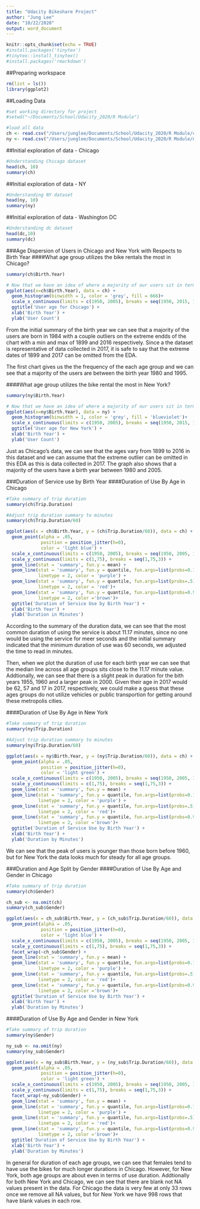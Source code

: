 ```yaml
---
title: "Udacity Bikeshare Project"
author: "Jung Lee"
date: "10/22/2020"
output: word_document
---
```


```r
knitr::opts_chunk$set(echo = TRUE)
#install.packages('tinytex')
#tinytex::install_tinytex()
#install.packages('rmarkdown')
```

##Preparing workspace
```r
rm(list = ls())
library(ggplot2)
```

##Loading Data
```r
#set working directory for project
#setwd("~/Documents/School/Udacity_2020/R Module")

#load all data
ch <- read.csv("/Users/junglee/Documents/School/Udacity_2020/R Module/chicago.csv")
ny <- read.csv("/Users/junglee/Documents/School/Udacity_2020/R Module/new-york-city.csv")
```

##Initial exploration of data - Chicago
```r
#Understanding Chicago dataset
head(ch, 10)
summary(ch)
```
##Initial exploration of data - NY
```r
#Understanding NY dataset
head(ny, 10)
summary(ny)
```
##Initial exploration of data - Washington DC
```r
#Understanding dc dataset
head(dc,10)
summary(dc)
```
###Age Dispersion of Users in Chicago and New York with Respects to Birth Year
####What age group utilizes the bike rentals the most in Chicago?
```r
summary(ch$Birth.Year)

# Now that we have an idea of where a majority of our users sit in terms of birth year, we want to get a better picture of dispersion
ggplot(aes(x=ch$Birth.Year), data = ch) +
  geom_histogram(binwidth = 1, color = 'grey', fill = 666)+
  scale_x_continuous(limits = c(1950, 2005), breaks = seq(1950, 2015, 10))+
  ggtitle('User age for Chicago') +
  xlab('Birth Year') +
  ylab('User Count')
```

From the initial summary of the birth year we can see that a majority of the users are born in 1984 with a couple outliers on the extreme endds of the chart with a min and max of 1899 and 2016 respectively. Since a the dataset is representative of data collected in 2017, it is safe to say that the extreme dates of 1899 and 2017 can be omitted from the EDA.

The first chart gives us the the frequency of the each age group and we can see that a majority of the users are between the birth year 1980 and 1995.


####What age group utilizes the bike rental the most in New York?
```r
summary(ny$Birth.Year)

# Now that we have an idea of where a majority of our users sit in terms of birth year, we want to get a better picture of dispersion
ggplot(aes(x=ny$Birth.Year), data = ny) +
  geom_histogram(binwidth = 1, color = 'grey', fill = 'blueviolet')+
  scale_x_continuous(limits = c(1950, 2005), breaks = seq(1950, 2015, 10))+
  ggtitle('User age for New York') +
  xlab('Birth Year') +
  ylab('User Count')
```

Just as Chicago's data, we can see that the ages vary from 1899 to 2016 in this dataset and we can assume that the extreme outlier can be omitted in this EDA as this is data collected in 2017. The graph also shows that a majority of the users have a birth year between 1980 and 2005.


###Duration of Service use by Birth Year
####Duration of Use By Age in Chicago
```r
#Take summary of trip duration
summary(ch$Trip.Duration)

#Adjust trip duration summary to minutes
summary(ch$Trip.Duration/60)

ggplot(aes(x = ch$Birth.Year, y = (ch$Trip.Duration/60)), data = ch) +
  geom_point(alpha = .05, 
             position = position_jitter(h=0),
             color = 'light blue') +
  scale_x_continuous(limits = c(1950, 2005), breaks = seq(1950, 2005, 10)) +
  scale_y_continuous(limits = c(1,75), breaks = seq(1,75,3)) +
  geom_line(stat = 'summary', fun.y = mean) +
  geom_line(stat = 'summary', fun.y = quantile, fun.args=list(probs=0.1),
            linetype = 2, color = 'purple') +
  geom_line(stat = 'summary', fun.y = quantile, fun.args=list(probs=.5),
            linetype = 2, color = 'red')+
  geom_line(stat = 'summary', fun.y = quantile, fun.args=list(probs=0.9),
            linetype = 2, color ='brown')+
  ggtitle('Duration of Service Use by Birth Year') +
  xlab('Birth Year') +
  ylab('Duration in Minutes')


```

According to the summary of the duration data, we can see that the most common duration of using the service is about 11.17 minutes, since no one would be using the service for meer seconds and the initial summary indicated that the minimum duration of use was 60 seconds, we adjusted the time to read in minutes.

Then, when we plot the duration of use for each birth year we can see that the median line across all age groups sits close to the 11.17 minute value. Addtionally, we can see that there is a slight peak in duration for the bith years 1955, 1960 and a larger peak in 2000. Given their age in 2017 would be 62, 57 and 17 in 2017, respectively, we could make a guess that these ages groups do not utilize vehicles or public transportion for getting around these metropolis cities.

####Duration of Use By Age in New York
```r
#Take summary of trip duration
summary(ny$Trip.Duration)

#Adjust trip duration summary to minutes
summary(ny$Trip.Duration/60)

ggplot(aes(x = ny$Birth.Year, y = (ny$Trip.Duration/60)), data = ch) +
  geom_point(alpha = .05, 
             position = position_jitter(h=0),
             color = 'light green') +
  scale_x_continuous(limits = c(1950, 2005), breaks = seq(1950, 2005, 10)) +
  scale_y_continuous(limits = c(1,75), breaks = seq(1,75,3)) +
  geom_line(stat = 'summary', fun.y = mean) +
  geom_line(stat = 'summary', fun.y = quantile, fun.args=list(probs=0.1),
            linetype = 2, color = 'purple') +
  geom_line(stat = 'summary', fun.y = quantile, fun.args=list(probs=.5),
            linetype = 2, color = 'red')+
  geom_line(stat = 'summary', fun.y = quantile, fun.args=list(probs=0.9),
            linetype = 2, color ='brown')+
  ggtitle('Duration of Service Use by Birth Year') +
  xlab('Birth Year') +
  ylab('Duration by Minutes')


```
  
We can see that the peak of users is younger than those born before 1960, but for New York the data looks much for steady for all age groups.

###Duration and Age Split by Gender
####Duration of Use By Age and Gender in Chicago
```r
#Take summary of trip duration
summary(ch$Gender)

ch_sub <- na.omit(ch)
summary(ch_sub$Gender)        

ggplot(aes(x = ch_sub$Birth.Year, y = (ch_sub$Trip.Duration/60)), data = subset(ch_sub,!is.na(ch_sub$Gender))) +
  geom_point(alpha = .05, 
             position = position_jitter(h=0),
             color = 'light blue') +
  scale_x_continuous(limits = c(1950, 2005), breaks = seq(1950, 2005, 10)) +
  scale_y_continuous(limits = c(1,75), breaks = seq(1,75,3)) +
  facet_wrap(~ch_sub$Gender) +
  geom_line(stat = 'summary', fun.y = mean) +
  geom_line(stat = 'summary', fun.y = quantile, fun.args=list(probs=0.1),
            linetype = 2, color = 'purple') +
  geom_line(stat = 'summary', fun.y = quantile, fun.args=list(probs=.5),
            linetype = 2, color = 'red')+
  geom_line(stat = 'summary', fun.y = quantile, fun.args=list(probs=0.9),
            linetype = 2, color ='brown')+
  ggtitle('Duration of Service Use by Birth Year') +
  xlab('Birth Year') +
  ylab('Duration by Minutes')

```


####Duration of Use By Age and Gender in New York
```r
#Take summary of trip duration
summary(ny$Gender)

ny_sub <- na.omit(ny)
summary(ny_sub$Gender)        

ggplot(aes(x = ny_sub$Birth.Year, y = (ny_sub$Trip.Duration/60)), data = subset(ny_sub,!is.na(ny_sub$Gender))) +
  geom_point(alpha = .05, 
             position = position_jitter(h=0),
             color = 'light green') +
  scale_x_continuous(limits = c(1950, 2005), breaks = seq(1950, 2005, 10)) +
  scale_y_continuous(limits = c(1,75), breaks = seq(1,75,3)) +
  facet_wrap(~ny_sub$Gender) +
  geom_line(stat = 'summary', fun.y = mean) +
  geom_line(stat = 'summary', fun.y = quantile, fun.args=list(probs=0.1),
            linetype = 2, color = 'purple') +
  geom_line(stat = 'summary', fun.y = quantile, fun.args=list(probs=.5),
            linetype = 2, color = 'red')+
  geom_line(stat = 'summary', fun.y = quantile, fun.args=list(probs=0.9),
            linetype = 2, color ='brown')+
  ggtitle('Duration of Service Use by Birth Year') +
  xlab('Birth Year') +
  ylab('Duration by Minutes')

```

In general for duration of each age groups, we can see that females tend to have use the bikes for much longer durations in Chicago. However, for New York, both age groups are about even in terms of use duration. Addtionally for both New York and Chicago, we can see that there are blank not NA values present in the data. For Chicago the data is very few at only 33  rows once we remove all NA values, but for New York we have 
998 rows that have blank values in each row.
